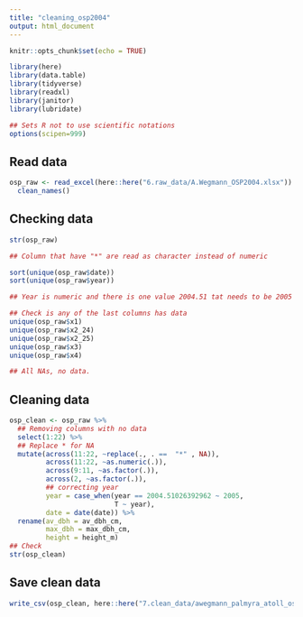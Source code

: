 ```yaml
---
title: "cleaning_osp2004"
output: html_document
---
```


```r
knitr::opts_chunk$set(echo = TRUE)

library(here)
library(data.table)
library(tidyverse)
library(readxl)
library(janitor)
library(lubridate)

## Sets R not to use scientific notations
options(scipen=999) 

```


## Read data

```r
osp_raw <- read_excel(here::here("6.raw_data/A.Wegmann_OSP2004.xlsx")) %>% 
  clean_names()
```


## Checking data

```r
str(osp_raw)

## Column that have "*" are read as character instead of numeric

sort(unique(osp_raw$date))
sort(unique(osp_raw$year))

## Year is numeric and there is one value 2004.51 tat needs to be 2005

## Check is any of the last columns has data
unique(osp_raw$x1)
unique(osp_raw$x2_24)
unique(osp_raw$x2_25)
unique(osp_raw$x3)
unique(osp_raw$x4)

## All NAs, no data.
```



## Cleaning data

```r

osp_clean <- osp_raw %>% 
  ## Removing columns with no data
  select(1:22) %>% 
  ## Replace * for NA
  mutate(across(11:22, ~replace(., . ==  "*" , NA)),
         across(11:22, ~as.numeric(.)),
         across(9:11, ~as.factor(.)),
         across(2, ~as.factor(.)),
         ## correcting year
         year = case_when(year == 2004.51026392962 ~ 2005,
                          T ~ year),
         date = date(date)) %>% 
  rename(av_dbh = av_dbh_cm,
         max_dbh = max_dbh_cm,
         height = height_m)
## Check
str(osp_clean)

```


## Save clean data

```r
write_csv(osp_clean, here::here("7.clean_data/awegmann_palmyra_atoll_osp_2004_2008.csv"))

```

